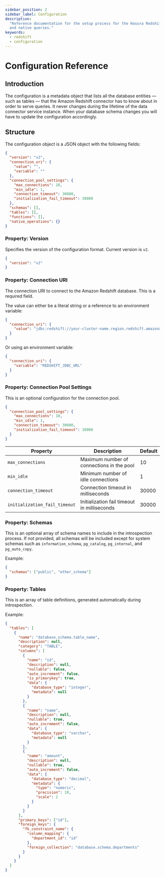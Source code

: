 ```yaml
---
sidebar_position: 2
sidebar_label: Configuration
description:
  "Reference documentation for the setup process for the Hasura Redshift connector, including connection URI details,
  and native queries."
keywords:
  - redshift
  - configuration
---
```


# Configuration Reference

## Introduction

The configuration is a metadata object that lists all the database entities — such as tables — that the Amazon Redshift
connector has to know about in order to serve queries. It never changes during the lifetime of the data connector
service instance. When your database schema changes you will have to update the configuration accordingly.

## Structure

The configuration object is a JSON object with the following fields:

```json
{
  "version": "v2",
  "connection_uri": {
    "value": "",
    "variable": ""
  },
  "connection_pool_settings": {
    "max_connections": 10,
    "min_idle": 1,
    "connection_timeout": 30000,
    "initialization_fail_timeout": 30000
  },
  "schemas": [],
  "tables": [],
  "functions": [],
  "native_operations": {}
}
```

### Property: Version

Specifies the version of the configuration format. Current version is `v2`.

```json
{
  "version": "v2"
}
```

### Property: Connection URI

The connection URI to connect to the Amazon Redshift database. This is a required field.

The value can either be a literal string or a reference to an environment variable:

```json
{
  "connection_uri": {
    "value": "jdbc:redshift://your-cluster-name.region.redshift.amazonaws.com:5439/database?user=username&password=password"
  }
}
```

Or using an environment variable:

```json
{
  "connection_uri": {
    "variable": "REDSHIFT_JDBC_URL"
  }
}
```

### Property: Connection Pool Settings

This is an optional configuration for the connection pool.

```json
{
  "connection_pool_settings": {
    "max_connections": 10,
    "min_idle": 1,
    "connection_timeout": 30000,
    "initialization_fail_timeout": 30000
  }
}
```

| Property                      | Description                                 | Default |
| ----------------------------- | ------------------------------------------- | ------- |
| `max_connections`             | Maximum number of connections in the pool   | 10      |
| `min_idle`                    | Minimum number of idle connections          | 1       |
| `connection_timeout`          | Connection timeout in milliseconds          | 30000   |
| `initialization_fail_timeout` | Initialization fail timeout in milliseconds | 30000   |

### Property: Schemas

This is an optional array of schema names to include in the introspection process. If not provided, all schemas will be
included except for system schemas such as `information_schema`, `pg_catalog`, `pg_internal`, and `pg_auto_copy`.

Example:

```json
{
  "schemas": ["public", "other_schema"]
}
```

### Property: Tables

This is an array of table definitions, generated automatically during introspection.

Example:

```json
{
  "tables": [
    {
      "name": "database.schema.table_name",
      "description": null,
      "category": "TABLE",
      "columns": [
        {
          "name": "id",
          "description": null,
          "nullable": false,
          "auto_increment": false,
          "is_primarykey": true,
          "data": {
            "database_type": "integer",
            "metadata": null
          }
        },
        {
          "name": "name",
          "description": null,
          "nullable": true,
          "auto_increment": false,
          "data": {
            "database_type": "varchar",
            "metadata": null
          }
        },
        {
          "name": "amount",
          "description": null,
          "nullable": true,
          "auto_increment": false,
          "data": {
            "database_type": "decimal",
            "metadata": {
              "type": "numeric",
              "precision": 10,
              "scale": 2
            }
          }
        }
      ],
      "primary_keys": ["id"],
      "foreign_keys": {
        "fk_constraint_name": {
          "column_mapping": {
            "department_id": "id"
          },
          "foreign_collection": "database.schema.departments"
        }
      }
    }
  ]
}
```
